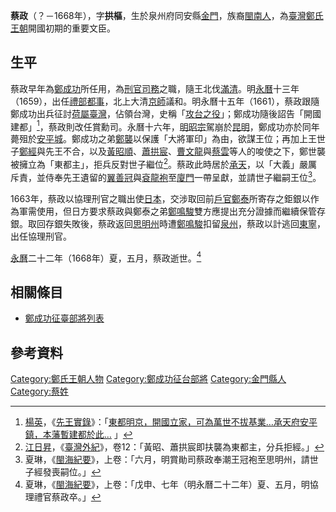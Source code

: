 {{東亞男性歷史人物
| 名稱     = 蔡政<br/>
| 身份     = 
| 畫像     = 
| 姓名     = 
| 羅馬拼音 = 
| 字       = 拱樞
| 號       = 
| 出生年   = 不詳
| 出生地   = [[明朝|明朝]][[福建|福建]][[金門|金門]]
| 逝世年   = 1668年
| 逝世地   = 
| 族裔     = [[閩南人|閩南人]]
| 子       = 蔡濟（長子）、蔡漢襄（次子）
| 經歷     = 協理禮官、協理刑官、思明州知事、賞勳司、禮都事、刑官司務
|}}
'''蔡政'''（？－1668年），字'''拱樞'''，生於泉州府同安縣[[金門|金門]]，族裔[[閩南人|閩南人]]，為[[臺灣|臺灣]][[鄭氏王朝|鄭氏王朝]]開國初期的重要文臣。

== 生平 ==
蔡政早年為[[鄭成功|鄭成功]]所任用，為[[刑部|刑官]][[司務|司務]]之職，隨王北伐[[滿清|滿清]]。明[[永曆_(南明)|永曆]]十三年（1659），出任[[禮部|禮部]][[都事|都事]]，北上大清[[京師|京師]]議和。明永曆十五年（1661），蔡政跟隨鄭成功出兵征討[[臺灣荷治時期|荷屬臺灣]]，佔領台灣，史稱「[[鄭成功攻台之役|攻台之役]]」；鄭成功隨後詔告「開國建都」<ref>[[楊英_(台灣)|楊英]]，《[[先王實錄|先王實錄]]》：「[http://nrch.cca.gov.tw/twpedia.php?id=3522 東都明京，開國立家，可為萬世不拔基業…承天府安平鎮，本藩暫建都於此…] {{webarchive|url=https://web.archive.org/web/20150201161636/http://nrch.cca.gov.tw/twpedia.php?id=3522 |date=2015-02-01 }}」</ref>，蔡政則改任賞勳司。永曆十六年，[[明昭宗|明昭宗]]駕崩於[[昆明|昆明]]，鄭成功亦於同年薨殂於[[安平城|安平城]]。鄭成功之弟[[鄭襲|鄭襲]]以保護「大將軍印」為由，欲謀王位；再加上王世子[[鄭經|鄭經]]與先王不合，以及[[黃昭順|黃昭順]]、[[蕭拱宸|蕭拱宸]]、[[曹文龍|曹文龍]]與[[蔡雲|蔡雲]]等人的唆使之下，鄭世襲被擁立為「東都主」，拒兵反對世子繼位<ref>[[江日昇|江日昇]]，《[[臺灣外紀|臺灣外紀]]》，卷12：「黃昭、蕭拱宸即扶襲為東都主，分兵拒經。」</ref>。蔡政此時居於[[承天府_(臺灣)|承天]]，以「大義」嚴厲斥責，並侍奉先王遺留的[[翼善冠|翼善冠]]與[[袞龍袍|袞龍袍]]至[[廈門|廈門]]一帶呈獻，並請世子繼嗣王位<ref>夏琳，《[[閩海紀要|閩海紀要]]》，上卷：「六月，明賞勛司蔡政奉潮王冠袍至思明州，請世子經發喪嗣位。」</ref>。

1663年，蔡政以協理刑官之職出使[[日本|日本]]，交涉取回前[[戶部尚書|戶官]][[鄭泰（明鄭）|鄭泰]]所寄存之鉅銀以作為軍需使用，但日方要求蔡政與鄭泰之弟[[鄭鳴駿|鄭鳴駿]]雙方應提出充分證據而繼續保管存銀。取回存銀失敗後，蔡政返回[[思明州|思明州]]時遭[[鄭鳴駿|鄭鳴駿]]扣留[[泉州|泉州]]，蔡政以計逃回[[東寧國|東寧]]，出任協理刑官。

[[永曆_(南明)|永曆]]二十二年（1668年）夏，五月，蔡政逝世。<ref>夏琳，《[[閩海紀要|閩海紀要]]》，上卷：「戊申、七年（明永曆二十二年）夏、五月，明協理禮官蔡政卒。」</ref>

== 相關條目 ==
*[[鄭成功征臺部將列表|鄭成功征臺部將列表]]

== 參考資料 ==
{{reflist}}
{{東寧王朝}}
[[Category:鄭氏王朝人物|Category:鄭氏王朝人物]]
[[Category:鄭成功征台部將|Category:鄭成功征台部將]]
[[Category:金門縣人|Category:金門縣人]]
[[Category:蔡姓|Category:蔡姓]]